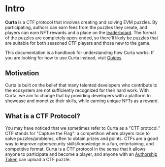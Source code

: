 # Intro
**Curta** is a CTF protocol that involves creating and solving EVM puzzles. By participating, authors can earn fees from the puzzles they create, and players can earn NFT rewards and a place on the [leaderboard](/leaderboard). The format of the puzzles are completely open-ended, so there'll likely be puzzles that are suitable for both seasoned CTF players and those new to the game.

This documentation is a handbook for understanding how Curta works. If you are looking for how to use Curta instead, visit [Guides](/guides).

## Motivation
Curta is built on the belief that many talented developers who contribute to the ecosystem are not sufficiently recognized for their hard work. With Curta, we aim to change that by providing developers with a platform to showcase and monetize their skills, while earning unique NFTs as a reward.

## What is a CTF Protocol?
You may have noticed that we sometimes refer to Curta as a "CTF protocol." CTF stands for "Capture the Flag": a competition where players race to solve puzzles/problems, often to obtain prizes and points. CTFs are a good way to improve cybersecurity skills/knowledge in a fun, entertaining, and competitive format. Curta is a CTF protocol in the sense that it allows anyone to participate and become a player, and anyone with an [Authorship Token](/docs/authorship-token) can upload a CTF puzzle.
